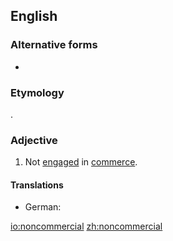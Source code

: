 ==English==

===Alternative forms===
* {{l|en|non-commercial}}

===Etymology===
{{prefix|non|commercial}}.

===Adjective===
{{en-adj|-}}

# Not [[engage]]d in [[commerce]].
#: {{usex|a '''noncommercial''' organization|lang=en}}

====Translations====
{{trans-top|not engaged in commerce}}
* German: {{t-|de|unkommerziell}}
{{trans-mid}}
{{trans-bottom}}

[[io:noncommercial]]
[[zh:noncommercial]]